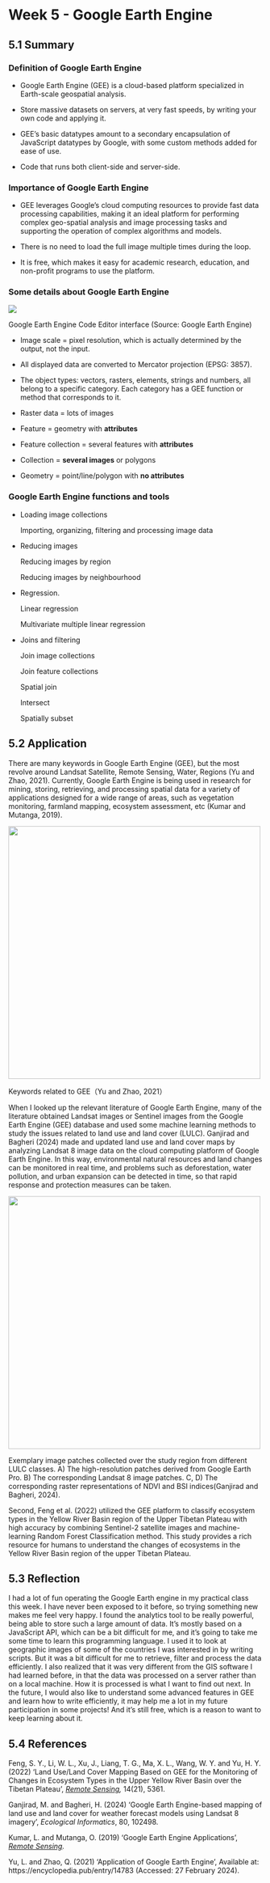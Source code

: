 # Week 5 - Google Earth Engine {.unnumbered}

## 5.1 Summary

### Definition of Google Earth Engine

-   Google Earth Engine (GEE) is a cloud-based platform specialized in Earth-scale geospatial analysis.

-   Store massive datasets on servers, at very fast speeds, by writing your own code and applying it.

-   GEE's basic datatypes amount to a secondary encapsulation of JavaScript datatypes by Google, with some custom methods added for ease of use.

-   Code that runs both client-side and server-side.

### Importance of Google Earth Engine

-   GEE leverages Google's cloud computing resources to provide fast data processing capabilities, making it an ideal platform for performing complex geo-spatial analysis and image processing tasks and supporting the operation of complex algorithms and models.

-   There is no need to load the full image multiple times during the loop.

-   It is free, which makes it easy for academic research, education, and non-profit programs to use the platform.

### Some details about Google Earth Engine

![](images/clipboard-644636491.png)

Google Earth Engine Code Editor interface (Source: Google Earth Engine)

-   Image scale = pixel resolution, which is actually determined by the output, not the input.

-   All displayed data are converted to Mercator projection (EPSG: 3857).

-   The object types: vectors, rasters, elements, strings and numbers, all belong to a specific category. Each category has a GEE function or method that corresponds to it.

-   Raster data = lots of images

-   Feature = geometry with **attributes**

-   Feature collection = several features with **attributes**

-   Collection = **several images** or polygons

-   Geometry = point/line/polygon with **no attributes**

### Google Earth Engine functions and tools

-   Loading image collections

    Importing, organizing, filtering and processing image data

-   Reducing images

    Reducing images by region

    Reducing images by neighbourhood

-   Regression.

    Linear regression

    Multivariate multiple linear regression

-   Joins and filtering

    Join image collections

    Join feature collections

    Spatial join

    Intersect

    Spatially subset

## 5.2 Application

There are many keywords in Google Earth Engine (GEE), but the most revolve around Landsat Satellite, Remote Sensing, Water, Regions (Yu and Zhao, 2021). Currently, Google Earth Engine is being used in research for mining, storing, retrieving, and processing spatial data for a variety of applications designed for a wide range of areas, such as vegetation monitoring, farmland mapping, ecosystem assessment, etc (Kumar and Mutanga, 2019).

![](images/clipboard-3813409107.png){fig-align="center" width="500"}

Keywords related to GEE（Yu and Zhao, 2021）

When I looked up the relevant literature of Google Earth Engine, many of the literature obtained Landsat images or Sentinel images from the Google Earth Engine (GEE) database and used some machine learning methods to study the issues related to land use and land cover (LULC). Ganjirad and Bagheri (2024) made and updated land use and land cover maps by analyzing Landsat 8 image data on the cloud computing platform of Google Earth Engine. In this way, environmental natural resources and land changes can be monitored in real time, and problems such as deforestation, water pollution, and urban expansion can be detected in time, so that rapid response and protection measures can be taken.

![](images/clipboard-954695262.png){fig-align="center" width="500"}

Exemplary image patches collected over the study region from different LULC classes. A) The high-resolution patches derived from Google Earth Pro. B) The corresponding Landsat 8 image patches. C, D) The corresponding raster representations of NDVI and BSI indices(Ganjirad and Bagheri, 2024).

Second, Feng et al. (2022) utilized the GEE platform to classify ecosystem types in the Yellow River Basin region of the Upper Tibetan Plateau with high accuracy by combining Sentinel-2 satellite images and machine-learning Random Forest Classification method. This study provides a rich resource for humans to understand the changes of ecosystems in the Yellow River Basin region of the upper Tibetan Plateau.

## 5.3 Reflection

I had a lot of fun operating the Google Earth engine in my practical class this week. I have never been exposed to it before, so trying something new makes me feel very happy. I found the analytics tool to be really powerful, being able to store such a large amount of data. It's mostly based on a JavaScript API, which can be a bit difficult for me, and it's going to take me some time to learn this programming language. I used it to look at geographic images of some of the countries I was interested in by writing scripts. But it was a bit difficult for me to retrieve, filter and process the data efficiently. I also realized that it was very different from the GIS software I had learned before, in that the data was processed on a server rather than on a local machine. How it is processed is what I want to find out next. In the future, I would also like to understand some advanced features in GEE and learn how to write efficiently, it may help me a lot in my future participation in some projects! And it's still free, which is a reason to want to keep learning about it.

## 5.4 References

Feng, S. Y., Li, W. L., Xu, J., Liang, T. G., Ma, X. L., Wang, W. Y. and Yu, H. Y. (2022) ‘Land Use/Land Cover Mapping Based on GEE for the Monitoring of Changes in Ecosystem Types in the Upper Yellow River Basin over the Tibetan Plateau’, [*Remote Sensing*](https://www.mdpi.com/journal/remotesensing)*,* 14(21), 5361.

Ganjirad, M. and Bagheri, H. (2024) ‘Google Earth Engine-based mapping of land use and land cover for weather forecast models using Landsat 8 imagery’, *Ecological Informatics*, 80, 102498.

Kumar, L. and Mutanga, O. (2019) ‘Google Earth Engine Applications’, [*Remote Sensing*](https://www.mdpi.com/journal/remotesensing)*.*

Yu, L. and Zhao, Q. (2021) ‘Application of Google Earth Engine’, Available at: https://encyclopedia.pub/entry/14783 (Accessed: 27 February 2024).
